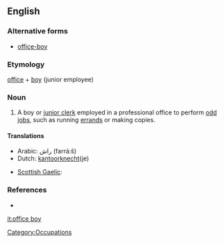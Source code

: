==English==

===Alternative forms===
* [[office-boy]]

===Etymology===
[[office]] + [[boy]] (junior employee)

===Noun===
{{en-noun}}

# A boy or [[junior clerk]] employed in a professional office to perform [[odd job]]s, such as running [[errand]]s or making copies.

====Translations====
{{trans-top|boy or junior clerk employed in a professional office}}
* Arabic: راش (farrá:š) {{m}}
* Dutch: [[kantoorknecht]](je)
{{trans-mid}}
* [[Scottish Gaelic]]: {{t|gd|gille-oifis|m}}
{{trans-bottom}}

===References===
* {{R:Webster NCD 1967}}

[[Category:Occupations]]

[[it:office boy]]